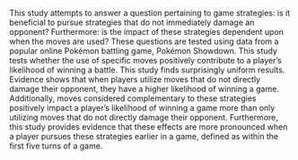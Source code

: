 \par

This study attempts to answer a question pertaining to game strategies: is it beneficial to pursue strategies that do not immediately damage an opponent? Furthermore: is the impact of these strategies dependent upon when the moves are used? These questions are tested using data from a popular online Pokémon battling game, Pokémon Showdown. This study tests whether the use of specific moves positively contribute to a player's likelihood of winning a battle. This study finds surprisingly uniform results. Evidence shows that when players utilize moves that do not directly damage their opponent, they have a higher likelihood of winning a game. Additionally, moves considered complementary to these strategies positively impact a player's likelihood of winning a game more than only utilizing moves that do not directly damage their opponent. Furthermore, this study provides evidence that these effects are more pronounced when a player pursues these strategies earlier in a game, defined as within the first five turns of a game.   
